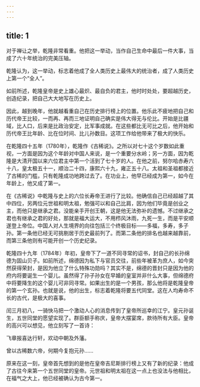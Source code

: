 ```yaml
---
---
---
```

title: 1
---



对于禅让之举，乾隆非常看重。他把这一举动，当作自己生命中最后一件大事，当成了六十年统治的完美压轴。

乾隆认为，这一举动，标志着他成了全人类历史上最伟大的统治者，成了人类历史上第一个“全人”。

如前所述，乾隆皇帝是史上雄心最炽、最自负的君主，他时时处处，要超越历史，创造纪录，把自己大大地写在历史上。

因此，越到晚年，他就越看重自己在历史排行榜上的位置。他乐此不疲地把自己和历代帝王比较，一而再、再而三地证明自己确实是伟大得无与伦比。开始是比疆域，比人口，后来是比政治安定，比军事成就。在这些都比无可比之后，他开始和历代帝王比年龄、比在位时间、比儿孙数目。这项工作给他带来了极大的快乐。

在乾隆四十五年（1780年），乾隆作《古稀说》。之所以对七十这个岁数如此重视，一方面是因为这个年龄对中国人来说，是一个重要分水岭；另一方面，因为乾隆是大清开国以来六位君主中第一个活到了七十岁的人。在他之前，努尔哈赤寿六十八，皇太极五十一，顺治二十四，康熙六十九，雍正五十八。太祖和圣祖都接近了古稀的门槛，只有乾隆成功地跨过去了。在功业上，他早已经成为第一，如今在年龄上，他又成了第一。

在《古稀说》中乾隆与史上的六位长寿帝王进行了比较。他确信自己已经超越了其中四位，另两位元世祖和明太祖，勉强可以和自己比肩，因为他们毕竟是创业之主，而他只是继承之君。没能亲手开创王朝，这是他无法弥补的遗憾。不过继承之君也有继承之君的好处，那就是福大运大，不用栉风沐雨，九死一生，而是平安顺遂登上帝位。中国人对人生境界的向往包括三个终极目标——多福，多寿，多子孙。第一条他已经无可挑剔居于历史最前列了。而第二条他的排名也越来越靠前，而第三条他则有可能开创一个历史纪录。

乾隆四十九年（1784年）年初，皇帝下了一道不同寻常的诏书，封自己的长孙绵德为固山贝子。如前所述，绵德因为私下与官员交往，前些年被革为庶人，如今突然获得荣封，是因为他立了什么特殊功勋吗？其实不是，绵德的晋封只是因为他的府内将要诞生一个婴儿。虽然得了孙子孙女在早婚的皇室并非什么大事，但绵德府中将要降生的这个婴儿可非同寻常。如果出生的是一个男孩，那么他将是乾隆皇帝的第一个玄孙。也就是说，他的出生，标志着乾隆将要五代同堂。这在人均寿命不长的古代，是极大的喜事。

闰三月初八，一骑快马把一个激动人心的消息传到了皇帝所巡幸的江宁。皇元孙诞生，五世同堂的愿望实现了。群臣额手称庆，皇帝大摆宴席，款待所有大臣。皇帝的高兴可以想见，他立刻写了一首诗：





飞章报喜达行轩，欢动中朝及外藩。

曾以古稀数六帝，何期今复抱元孙……





原来在这一刻，皇帝首先想到的是他在皇帝吉尼斯排行榜上又有了新的纪录：他成了古往今来第一个五世同堂的皇帝。元世祖和明太祖在这一点上也没法与他相比，在福气之大上，他已经被确认为古今第一。